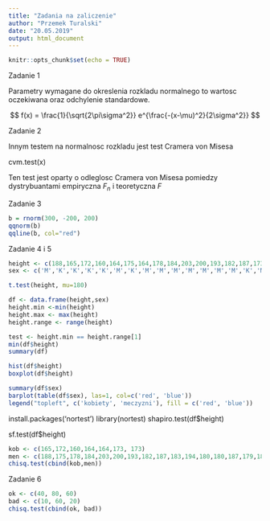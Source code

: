 ```yaml
---
title: "Zadania na zaliczenie"
author: "Przemek Turalski"
date: "20.05.2019"
output: html_document
---
```


```r
knitr::opts_chunk$set(echo = TRUE)
```
Zadanie 1

Parametry wymagane do okreslenia rozkladu normalnego
to wartosc oczekiwana oraz odchylenie standardowe.

$$ f(x) = \frac{1}{\sqrt{2\pi\sigma^2}}
e^{\frac{-(x-\mu)^2}{2\sigma^2}} $$

Zadanie 2

Innym testem na normalnosc rozkladu jest test Cramera von Misesa

cvm.test(x)

Ten test jest oparty o odleglosc Cramera von Misesa pomiedzy dystrybuantami empiryczna $F_n$ i teoretyczna $F$

Zadanie 3
```r
b = rnorm(300, -200, 200)
qqnorm(b)
qqline(b, col="red")
```


Zadanie 4 i 5
```r
height <- c(188,165,172,160,164,175,164,178,184,203,200,193,182,187,173,183,194,180,180,187,179,180)
sex <- c('M','K','K','K','K','M','K','M','M','M','M','M','M','M','K','M','M','M','M','M','M','M')

t.test(height, mu=180)

df <- data.frame(height,sex)
height.min <-min(height)
height.max <- max(height)
height.range <- range(height)

test <- height.min == height.range[1]
min(df$height)
summary(df)

hist(df$height)
boxplot(df$height)

summary(df$sex)
barplot(table(df$sex), las=1, col=c('red', 'blue'))
legend("topleft", c('kobiety', 'meczyzni'), fill = c('red', 'blue'))
```



install.packages('nortest')
library(nortest)
shapiro.test(df$height)

sf.test(df$height)
```r

kob <- c(165,172,160,164,164,173, 173)
men <- c(188,175,178,184,203,200,193,182,187,183,194,180,180,187,179,180)
chisq.test(cbind(kob,men))
```
Zadanie 6
```r
ok <- c(40, 80, 60)
bad <- c(10, 60, 20)
chisq.test(cbind(ok, bad))
```